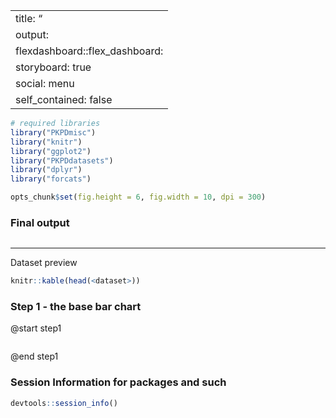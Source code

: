 
---
title: "<title>"
output: 
  flexdashboard::flex_dashboard:
    storyboard: true
    social: menu
    self_contained: false
---


```r
# required libraries
library("PKPDmisc")
library("knitr")
library("ggplot2")
library("PKPDdatasets")
library("dplyr")
library("forcats")
```

```r
opts_chunk$set(fig.height = 6, fig.width = 10, dpi = 300)
```

### Final output

```r

```

***

Dataset preview

```r
knitr::kable(head(<dataset>))
```

### Step 1 - the base bar chart

@start step1
```r

```
@end step1

### Session Information for packages and such
```r
devtools::session_info()
```